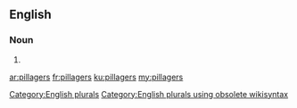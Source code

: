 ==English==

===Noun===
{{head|en}}

# {{plural of|pillager}}

[[Category:English plurals]][[Category:English plurals using obsolete wikisyntax]]

[[ar:pillagers]]
[[fr:pillagers]]
[[ku:pillagers]]
[[my:pillagers]]